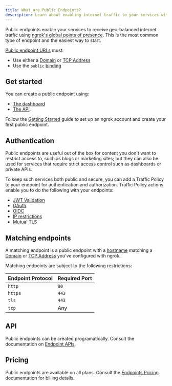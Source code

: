 ```yaml
---
title: What are Public Endpoints?
description: Learn about enabling internet traffic to your services with public endpoints.
---
```


Public endpoints enable your services to receive geo-balanced internet traffic using [ngrok's global points of presence](/docs/universal-gateway/edges/). This is the most common type of endpoint and the easiest way to start.

[Public endpoint URLs](/docs/universal-gateway/what-are-endpoint-urls/) must:

- Use either a [Domain](/universal-gateway/domains/what-are-domains/) or [TCP Address](/universal-gateway/tcp-addresses/what-are-tcp-addresses/)
- Use the `public` [binding](/docs/universal-gateway/bindings/)

## Get started

You can create a public endpoint using:

- [The dashboard](https://dashboard.ngrok.com/endpoints)
- [The API](/docs/api/resources/endpoints/#create-endpoint).

Follow the [Getting Started](/docs/getting-started/) guide to set up an ngrok account and create your first public endpoint.

## Authentication

Public endpoints are useful out of the box for content you don't want to restrict access to, such as blogs or marketing sites; but they can also be used for services that require strict access control such as dashboards or private APIs.

To keep such services both public and secure, you can add a Traffic Policy to your endpoint for authentication and authorization. Traffic Policy actions enable you to do the following with your endpoints:

- [JWT Validation](/docs/traffic-policy/actions/jwt-validation/)
- [OAuth](/docs/traffic-policy/actions/oauth/)
- [OIDC](/docs/traffic-policy/actions/oidc/)
- [IP restrictions](/docs/traffic-policy/actions/restrict-ips/)
- [Mutual TLS](/docs/traffic-policy/actions/terminate-tls/#example-traffic-policy-document)

## Matching endpoints

A matching endpoint is a public endpoint with a [hostname](https://en.wikipedia.org/wiki/Hostname.) matching a [Domain](/universal-gateway/what-are-domains) or [TCP Address](/universal-gateway/what-are-tcp-addresses) you've configured with ngrok.

Matching endpoints are subject to the following restrictions:

| Endpoint Protocol | Required Port |
| ----------------- | ------------- |
| `http`            | `80`          |
| `https`           | `443`         |
| `tls`             | `443`         |
| `tcp`             | Any           |

## API

Public endpoints can be created programatically. Consult the documentation on
[Endpoint APIs](/api/resources/endpoints/).

## Pricing

Public endpoints are available on all plans. Consult the [Endpoints
Pricing](/universal-gateway/endpoints/#pricing) documentation for
billing details.
